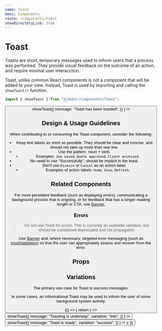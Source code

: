 ```yaml
---
name: Toast
menu: Components
route: /components/toast
showDirectoryLink: true
---
```



# Toast

<ComponentStatus stage="ready" responsive="no" accessible="no" />

Toasts are short, temporary messages used to inform users that a process was
performed. They provide visual feedback on the outcome of an action, and require
minimal user interacction.

Toast, unlike common React components is not a component that will be added to
your view. Instead, Toast is used by importing and calling the `showToast()`
function.

```ts
import { showToast } from "@jobber/components/Toast";
```

<Playground>
  <Button
    label="show toast"
    onClick={() =>
      showToast({
        message: "Toast has been toasted",
      })
    }
  />
</Playground>

## Design & Usage Guidelines

When contributing to or consuming the Toast component, consider the following:

- Keep text labels as short as possible. They should be clear and concise, and
  should not take up more than one line.
- Use the pattern: noun + verb.
  - Examples: `Job saved`, `Quote approved`, `Client archived`.
- No need to use "Successfully", should be implicit in the toast.
- Don't use `Dismiss` or `Cancel` as an action label.
  - Examples of action labels: `Undo`, `View`, `Refresh`.

## Related Components

For more persistent feedback (such as displaying errors), communicating a
background process that is ongoing, or for feedback that has a longer reading
length or CTA, use [Banner.](banner)
  
### Errors

> Do not use Toast for errors. This is currently an available variation, but should
> be considered deprecated and not propagated.

Use [Banner](banner) and, where necessary, targeted error messaging
(such as [InputValidation](input-validation)) so that the user can appropriately assess and
recover from the error.

## Props

<Props of={Toast} />

## Variations

The primary use case for Toast is success messages.
  
In some cases, an informational Toast may be used to
inform the user of some background system activity.

<Playground>
  {() => {
    return (
      <>
        <Button
          label="Info Toast"
          variation="learning"
          onClick={() =>
            showToast({
              message: "Toasting is underway",
              variation: "info",
            })
          }
        />
        <Button
          label="Success Toast"
          onClick={() =>
            showToast({
              message: "Toast is ready",
              variation: "success",
            })
          }
        />
      </>
    );
  }}
</Playground>
